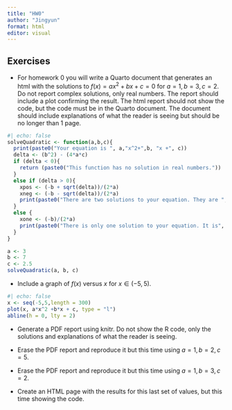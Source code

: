 ```yaml
---
title: "HW0"
author: "Jingyun"
format: html
editor: visual
---
```


## Exercises

-   For homework 0 you will write a Quarto document that generates an html with the solutions to $f(x) = ax^2+bx+c=0$ for $a = 1, b = 3, c = 2$. Do not report complex solutions, only real numbers. The report should include a plot confirming the result. The html report should not show the code, but the code must be in the Quarto document. The document should include explanations of what the reader is seeing but should be no longer than 1 page.

```r
#| echo: false
solveQuadratic <- function(a,b,c){
  print(paste0("Your equation is ", a,"x^2+",b, "x +", c))
  delta <- (b^2) - (4*a*c)
  if (delta < 0){
    return (paste0("This function has no solution in real numbers."))
  }
  else if (delta > 0){
    xpos <- (-b + sqrt(delta))/(2*a)
    xneg <- (-b - sqrt(delta))/(2*a)
    print(paste0("There are two solutions to your equation. They are ", xpos, " and ", xneg, "."))
  }
  else {
    xone <- (-b)/(2*a)
    print(paste0("There is only one solution to your equation. It is", xone))
  }
}

a <- 3
b <- 7
c <- 2.5
solveQuadratic(a, b, c)
```

-   Include a graph of $f(x)$ versus $x$ for $x \in (-5,5)$.

```r
#| echo: false
x <- seq(-5,5,length = 300)
plot(x, a*x^2 +b*x + c, type = "l")
abline(h = 0, lty = 2)
```

-   Generate a PDF report using knitr. Do not show the R code, only the solutions and explanations of what the reader is seeing.

-   Erase the PDF report and reproduce it but this time using $a=1, b=2, c=5$.

-   Erase the PDF report and reproduce it but this time using $a=1, b=3, c=2$.

-   Create an HTML page with the results for this last set of values, but this time showing the code.
